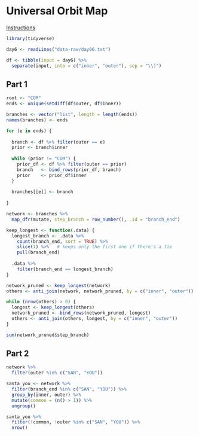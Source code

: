 # Universal Orbit Map

[Instructions](https://adventofcode.com/2019/day/6)

```r
library(tidyverse)

day6 <- readLines("data-raw/day06.txt")

df <- tibble(input = day6) %>% 
  separate(input, into = c("inner", "outer"), sep = "\\)")
```

## Part 1

```r
root <- "COM"
ends <- unique(setdiff(df$outer, df$inner))

branches <- vector("list", length = length(ends))
names(branches) <- ends

for (e in ends) {
  
  branch <- df %>% filter(outer == e)
  prior <- branch$inner
  
  while (prior != "COM") {
    prior_df <- df %>% filter(outer == prior)
    branch   <- bind_rows(prior_df, branch)
    prior    <- prior_df$inner
  }
  
  branches[[e]] <- branch
  
}

network <- branches %>% 
  map_dfr(mutate, step_branch = row_number(), .id = "branch_end")

keep_longest <- function(.data) {
  longest_branch <- .data %>% 
    count(branch_end, sort = TRUE) %>% 
    slice(1) %>%   # keeps only the first one if there's a tie
    pull(branch_end)
  
  .data %>% 
    filter(branch_end == longest_branch)
}

network_pruned <- keep_longest(network)
others <- anti_join(network, network_pruned, by = c("inner", "outer"))

while (nrow(others) > 0) {
  longest <- keep_longest(others)
  network_pruned <- bind_rows(network_pruned, longest)
  others <- anti_join(others, longest, by = c("inner", "outer"))
}

sum(network_pruned$step_branch)
```

## Part 2

```r
network %>% 
  filter(outer %in% c("SAN", "YOU"))

santa_you <- network %>% 
  filter(branch_end %in% c("SAN", "YOU")) %>% 
  group_by(inner, outer) %>% 
  mutate(common = (n() > 1)) %>% 
  ungroup()

santa_you %>% 
  filter(!common, !outer %in% c("SAN", "YOU")) %>% 
  nrow()
```
